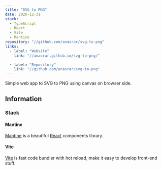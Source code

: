 ```yaml
---
title: "SVG to PNG"
date: 2020-12-31
stack:
  - TypeScript
  - React
  - Vite
  - Mantine
repository: "//github.com/anasrar/svg-to-png"
links:
  - label: "Website"
    link: "//anasrar.github.io/svg-to-png/"

  - label: "Repository"
    link: "//github.com/anasrar/svg-to-png"
---
```


Simple web app to SVG to PNG using canvas on browser side.

## Information

### Stack

#### Mantine

<A href="//github.com/mantinedev/mantine/" newTab>Mantine</A> is a beautiful <A href="https://github.com/facebook/react">React</A> components library.

#### Vite

<A href="//github.com/vitejs/vite" newTab>Vite</A> is fast code bundler with hot reload, make it easy to develop front-end stuff.

